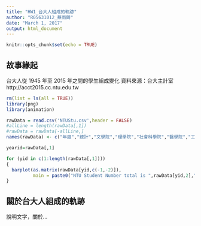 ```yaml
---
title: "HW1_台大人組成的軌跡"
author: "R05631012_蔡雨錡"
date: "March 1, 2017"
output: html_document
---
```


```r
knitr::opts_chunk$set(echo = TRUE)
```

## 故事緣起

台大人從 1945 年至 2015 年之間的學生組成變化
資料來源：台大主計室  http://acct2015.cc.ntu.edu.tw 

```r
rm(list = ls(all = TRUE))
library(png)
library(animation)

rawData = read.csv('NTUStu.csv',header = FALSE)
#allLine = length(rawData[,1])
#rawData = rawData[-allLine,]
names(rawData) <- c("年度","總計","文學院","理學院","社會科學院","醫學院","工學院","農學院","管理學院","公衛學院","電資學院","法律學院","生命科學院","夜間部","進修學院")

yearid=rawData[,1]

for (yid in c(1:length(rawData[,1])))
{
  barplot(as.matrix(rawData[yid,c(-1,-2)]),
          main = paste0("NTU Student Number total is ",rawData[yid,2]," in ",rawData[yid,1]," year"))
}

```

## 關於台大人組成的軌跡
說明文字，關於...
